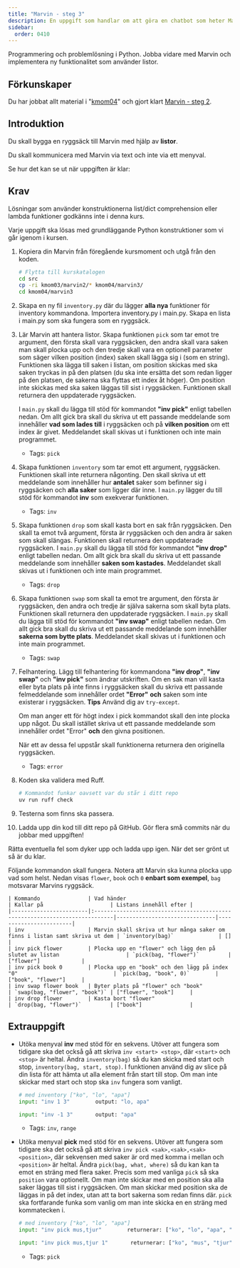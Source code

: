 ```yaml
---
title: "Marvin - steg 3"
description: En uppgift som handlar om att göra en chatbot som heter Marvin som löser olika uppgifter med listor.
sidebar:
  order: 0410
---
```



Programmering och problemlösning i Python. Jobba vidare med Marvin och implementera ny funktionalitet som använder listor.

## Förkunskaper

Du har jobbat allt material i "[kmom04](/website/kmom/kmom04)" och gjort klart [Marvin - steg 2](../marvin2).




## Introduktion

Du skall bygga en ryggsäck till Marvin med hjälp av **listor**.

Du skall kommunicera med Marvin via text och inte via ett menyval.

Se hur det kan se ut när uppgiften är klar:

<YouTube
    id="EQ3Ownyvz7A"
    title="Tips för att komma igång med Marvin3."
/>


## Krav

Lösningar som använder konstruktionerna list/dict comprehension eller lambda funktioner godkänns inte i denna kurs.

Varje uppgift ska lösas med grundläggande Python konstruktioner som vi går igenom i kursen.

1. Kopiera din Marvin från föregående kursmoment och utgå från den koden.

    ```bash
    # Flytta till kurskatalogen
    cd src
    cp -ri kmom03/marvin2/* kmom04/marvin3/
    cd kmom04/marvin3
    ```

1. Skapa en ny fil `inventory.py` där du lägger **alla nya** funktioner för inventory kommandona. Importera inventory.py i main.py. Skapa en lista i main.py som ska fungera som en ryggsäck.

1. Lär Marvin att hantera listor. Skapa funktionen `pick` som tar emot tre argument, den första skall vara ryggsäcken, den andra skall vara saken man skall plocka upp och den tredje skall vara en optionell parameter som säger vilken position (index) saken skall lägga sig i (som en string). Funktionen ska lägga till saken i listan, om position skickas med ska saken tryckas in på den platsen (du ska inte ersätta det som redan ligger på den platsen, de sakerna ska flyttas ett index åt höger). Om position inte skickas med ska saken läggas till sist i ryggsäcken. Funktionen skall returnera den uppdaterade ryggsäcken.

   I `main.py` skall du lägga till stöd för kommandot **"inv pick"** enligt tabellen nedan. Om allt gick bra skall du skriva ut ett passande meddelande som innehåller **vad som lades till** i ryggsäcken och på **vilken position** om ett index är givet. Meddelandet skall skivas ut i funktionen och inte main programmet.

    - Tags: `pick`

1. Skapa funktionen `inventory` som tar emot ett argument, ryggsäcken. Funktionen skall inte returnera någonting. Den skall skriva ut ett meddelande som innehåller hur **antalet** saker som befinner sig i ryggsäcken och **alla saker** som ligger där inne. I `main.py` lägger du till stöd för kommandot **inv** som exekverar funktionen.
    - Tags: `inv`

1. Skapa funktionen `drop` som skall kasta bort en sak från ryggsäcken. Den skall ta emot två argument, första är ryggsäcken och den andra är saken som skall slängas. Funktionen skall returnera den uppdaterade ryggsäcken. I `main.py` skall du lägga till stöd för kommandot **"inv drop"** enligt tabellen nedan. Om allt gick bra skall du skriva ut ett passande meddelande som innehåller **saken som kastades**. Meddelandet skall skivas ut i funktionen och inte main programmet.
    - Tags: `drop`

1. Skapa funktionen `swap` som skall ta emot tre argument, den första är ryggsäcken, den andra och tredje är själva sakerna som skall byta plats. Funktionen skall returnera den uppdaterade ryggsäcken. I `main.py` skall du lägga till stöd för kommandot **"inv swap"** enligt tabellen nedan. Om allt gick bra skall du skriva ut ett passande meddelande som innehåller **sakerna som bytte plats**. Meddelandet skall skivas ut i funktionen och inte main programmet.
    - Tags: `swap`

1. Felhantering. Lägg till felhantering för kommandona **"inv drop"**, **"inv swap"** och **"inv pick"** som ändrar utskriften. Om en sak man vill kasta eller byta plats på inte finns i ryggsäcken skall du skriva ett passande felmeddelande som innehåller ordet **"Error"** **och** saken som inte existerar i ryggsäcken. **Tips** Använd dig av `try-except`. 

    Om man anger ett för högt index i pick kommandot skall den inte plocka upp något. Du skall istället skriva ut ett passande meddelande som innehåller ordet "Error" **och** den givna positionen.

    När ett av dessa fel uppstår skall funktionerna returnera den originella ryggsäcken.

    - Tags: `error`


1. Koden ska validera med Ruff.

    ```bash
    # Kommandot funkar oavsett var du står i ditt repo
    uv run ruff check
    ```

1. Testerna som finns ska passera.


1. Ladda upp din kod till ditt repo på GitHub. Gör flera små commits när du jobbar med uppgiften!


Rätta eventuella fel som dyker upp och ladda upp igen. När det ser grönt ut så är du klar.


Följande kommandon skall fungera. Notera att Marvin ska kunna plocka upp vad som helst. Nedan visas `flower`, `book` och `0` **enbart som exempel**, `bag` motsvarar Marvins ryggsäck.

    | Kommando               | Vad händer                                                                  | Kallar på                     | Listans innehåll efter |
    |------------------------|:----------------------------------------------------------------------------|-------------------------------|------------------------|
    | inv                    | Marvin skall skriva ut hur många saker om finns i listan samt skriva ut dem | `inventory(bag)`              | []                     |
    | inv pick flower        | Plocka upp en "flower" och lägg den på slutet av listan                     | `pick(bag, "flower")`         | ["flower"]             |
    | inv pick book 0        | Plocka upp en "book" och den lägg på index "0"                              | `pick(bag, "book", 0)`        | ["book", "flower"]     |
    | inv swap flower book   | Byter plats på "flower" och "book"                                          | `swap(bag, "flower", "book")` | ["flower", "book"]     |
    | inv drop flower        | Kasta bort "flower"                                                         | `drop(bag, "flower")`         | ["book"]               |



## Extrauppgift


- Utöka menyval **inv** med stöd för en sekvens. Utöver att fungera som tidigare ska det också gå att skriva `inv <start> <stop>`, där `<start>` och `<stop>` är heltal. Ändra `inventory(bag)` så du kan skicka med start och stop, `inventory(bag, start, stop)`. I funktionen använd dig av slice på din lista för att hämta ut alla element från start till stop. Om man inte skickar med start och stop ska `inv` fungera som vanligt.

    ```python
    # med inventory ["ko", "lo", "apa"]
    input: "inv 1 3"        output: "lo, apa"

    input: "inv -1 3"       output: "apa"
    ```

    - Tags: `inv`, `range`


- Utöka menyval **pick** med stöd för en sekvens. Utöver att fungera som tidigare ska det också gå att skriva `inv pick <sak>,<sak>,<sak> <position>`, där sekvensen med saker är ord med komma i mellan och `<position>` är heltal. Ändra `pick(bag, what, where)` så du kan kan ta emot en sträng med flera saker. Precis som med vanliga `pick` så ska `position` vara optionellt. Om man inte skickar med en position ska alla saker läggas till sist i ryggsäcken. Om man skickar med position ska de läggas in på det index, utan att ta bort sakerna som redan finns där. `pick` ska fortfarande funka som vanlig om man inte skicka en en sträng med kommatecken i.

    ```python
    # med inventory ["ko", "lo", "apa"]
    input: "inv pick mus,tjur"        returnerar: ["ko", "lo", "apa", "mus", "tjur"]

    input: "inv pick mus,tjur 1"       returnerar: ["ko", "mus", "tjur", "lo", "apa"]
    ```

    - Tags: `pick`




